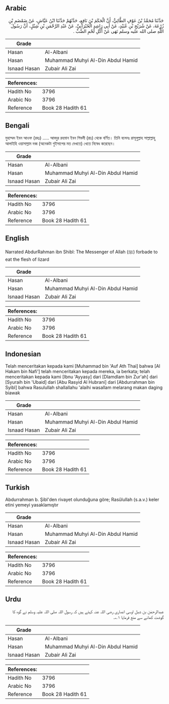 ## Arabic


<div dir="rtl" lang="ar" style={{fontSize:'larger',backgroundColor:'#f8f9fa',padding:20}}>
حَدَّثَنَا مُحَمَّدُ بْنُ عَوْفٍ الطَّائِيُّ، أَنَّ الْحَكَمَ بْنَ نَافِعٍ، حَدَّثَهُمْ حَدَّثَنَا ابْنُ عَيَّاشٍ، عَنْ ضَمْضَمِ بْنِ زُرْعَةَ، عَنْ شُرَيْحِ بْنِ عُبَيْدٍ، عَنْ أَبِي رَاشِدٍ الْحُبْرَانِيِّ، عَنْ عَبْدِ الرَّحْمَنِ بْنِ شِبْلٍ، أَنَّ رَسُولَ اللَّهِ صلى الله عليه وسلم نَهَى عَنْ أَكْلِ لَحْمِ الضَّبِّ ‏.‏
</div>
<div style={{backgroundColor:'#f8f9fa',padding:20, marginBottom: 10}}><table> <thead> <tr> <th>Grade</th> <th></th> </tr> </thead> <tbody> <tr><td>Hasan</td><td>Al-Albani</td></tr><tr><td>Hasan</td><td>Muhammad Muhyi Al-Din Abdul Hamid</td></tr><tr><td>Isnaad Hasan</td><td>Zubair Ali Zai</td></tr></tbody></table><table> <thead> <tr> <th>References:</th> <th></th> </tr> </thead> <tbody><tr><td>Hadith No</td><td>3796</td></tr><tr><td>Arabic No</td><td>3796</td></tr><tr><td>Reference</td><td>Book 28 Hadith 61</td></tr></tbody></table></div>

## Bengali


<div dir="ltr" lang="bn" style={{fontSize:'larger',backgroundColor:'#f8f9fa',padding:20}}>
মুহাম্মদ ইবন আওফ (রহঃ) ..... আবদুর রহমান ইবন শিবলী (রাঃ) থেকে বর্ণিত। তিনি বলেনঃ রাসূলুল্লাহ সাল্লাল্লাহু আলাইহি ওয়াসাল্লাম দব্ব (অনেকটা গুইসাপের মত দেখতে) খেতে নিষেধ করেছেন।
</div>
<div style={{backgroundColor:'#f8f9fa',padding:20, marginBottom: 10}}><table> <thead> <tr> <th>Grade</th> <th></th> </tr> </thead> <tbody> <tr><td>Hasan</td><td>Al-Albani</td></tr><tr><td>Hasan</td><td>Muhammad Muhyi Al-Din Abdul Hamid</td></tr><tr><td>Isnaad Hasan</td><td>Zubair Ali Zai</td></tr></tbody></table><table> <thead> <tr> <th>References:</th> <th></th> </tr> </thead> <tbody><tr><td>Hadith No</td><td>3796</td></tr><tr><td>Arabic No</td><td>3796</td></tr><tr><td>Reference</td><td>Book 28 Hadith 61</td></tr></tbody></table></div>

## English


<div dir="ltr" lang="en" style={{fontSize:'larger',backgroundColor:'#f8f9fa',padding:20}}>
Narrated AbdurRahman ibn Shibl: The Messenger of Allah (ﷺ) forbade to eat the flesh of lizard
</div>
<div style={{backgroundColor:'#f8f9fa',padding:20, marginBottom: 10}}><table> <thead> <tr> <th>Grade</th> <th></th> </tr> </thead> <tbody> <tr><td>Hasan</td><td>Al-Albani</td></tr><tr><td>Hasan</td><td>Muhammad Muhyi Al-Din Abdul Hamid</td></tr><tr><td>Isnaad Hasan</td><td>Zubair Ali Zai</td></tr></tbody></table><table> <thead> <tr> <th>References:</th> <th></th> </tr> </thead> <tbody><tr><td>Hadith No</td><td>3796</td></tr><tr><td>Arabic No</td><td>3796</td></tr><tr><td>Reference</td><td>Book 28 Hadith 61</td></tr></tbody></table></div>

## Indonesian


<div dir="ltr" lang="id" style={{fontSize:'larger',backgroundColor:'#f8f9fa',padding:20}}>
Telah menceritakan kepada kami [Muhammad bin 'Auf Ath Thai] bahwa [Al Hakam bin Nafi'] telah menceritakan kepada mereka, ia berkata; telah menceritakan kepada kami [Ibnu 'Ayyasy] dari [Dlamdlam bin Zur'ah] dari [Syuraih bin 'Ubaid] dari [Abu Rasyid Al Hubrani] dari [Abdurrahman bin Syibl] bahwa Rasulullah shallallahu 'alaihi wasallam melarang makan daging biawak
</div>
<div style={{backgroundColor:'#f8f9fa',padding:20, marginBottom: 10}}><table> <thead> <tr> <th>Grade</th> <th></th> </tr> </thead> <tbody> <tr><td>Hasan</td><td>Al-Albani</td></tr><tr><td>Hasan</td><td>Muhammad Muhyi Al-Din Abdul Hamid</td></tr><tr><td>Isnaad Hasan</td><td>Zubair Ali Zai</td></tr></tbody></table><table> <thead> <tr> <th>References:</th> <th></th> </tr> </thead> <tbody><tr><td>Hadith No</td><td>3796</td></tr><tr><td>Arabic No</td><td>3796</td></tr><tr><td>Reference</td><td>Book 28 Hadith 61</td></tr></tbody></table></div>

## Turkish


<div dir="ltr" lang="tr" style={{fontSize:'larger',backgroundColor:'#f8f9fa',padding:20}}>
Abdurrahman b. Şibl'den rivayet olunduğuna göre; Rasûlullah (s.a.v.) keler etini yemeyi yasaklamıştır
</div>
<div style={{backgroundColor:'#f8f9fa',padding:20, marginBottom: 10}}><table> <thead> <tr> <th>Grade</th> <th></th> </tr> </thead> <tbody> <tr><td>Hasan</td><td>Al-Albani</td></tr><tr><td>Hasan</td><td>Muhammad Muhyi Al-Din Abdul Hamid</td></tr><tr><td>Isnaad Hasan</td><td>Zubair Ali Zai</td></tr></tbody></table><table> <thead> <tr> <th>References:</th> <th></th> </tr> </thead> <tbody><tr><td>Hadith No</td><td>3796</td></tr><tr><td>Arabic No</td><td>3796</td></tr><tr><td>Reference</td><td>Book 28 Hadith 61</td></tr></tbody></table></div>

## Urdu


<div dir="rtl" lang="ur" style={{fontSize:'larger',backgroundColor:'#f8f9fa',padding:20}}>
عبدالرحمٰن بن شبل اوسی انصاری رضی اللہ عنہ کہتے ہیں کہ رسول اللہ صلی اللہ علیہ وسلم نے گوہ کا گوشت کھانے سے منع فرمایا ۱؎۔
</div>
<div style={{backgroundColor:'#f8f9fa',padding:20, marginBottom: 10}}><table> <thead> <tr> <th>Grade</th> <th></th> </tr> </thead> <tbody> <tr><td>Hasan</td><td>Al-Albani</td></tr><tr><td>Hasan</td><td>Muhammad Muhyi Al-Din Abdul Hamid</td></tr><tr><td>Isnaad Hasan</td><td>Zubair Ali Zai</td></tr></tbody></table><table> <thead> <tr> <th>References:</th> <th></th> </tr> </thead> <tbody><tr><td>Hadith No</td><td>3796</td></tr><tr><td>Arabic No</td><td>3796</td></tr><tr><td>Reference</td><td>Book 28 Hadith 61</td></tr></tbody></table></div>